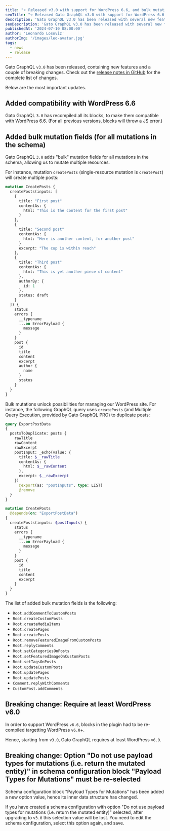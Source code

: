 ```yaml
---
title: "⭐️ Released v3.0 with support for WordPress 6.6, and bulk mutations"
seoTitle: "⭐️ Released Gato GraphQL v3.0 with support for WordPress 6.6, and bulk mutations"
description: 'Gato GraphQL v3.0 has been released with several new features and improvements'
seoDescription: 'Gato GraphQL v3.0 has been released with several new features and improvements, including support for WordPress 6.6, bulk mutations, and more'
publishedAt: '2024-07-10 08:00:00'
author: 'Leonardo Losoviz'
authorImg: '/images/leo-avatar.jpg'
tags:
  - news
  - release
---
```


Gato GraphQL `v3.0` has been released, containing new features and a couple of breaking changes. Check out the [release notes in GitHub](https://github.com/GatoGraphQL/GatoGraphQL/releases/tag/3.0.0) for the complete list of changes.

Below are the most important updates.

## Added compatibility with WordPress 6.6

Gato GraphQL `3.0` has recompiled all its blocks, to make them compatible with WordPress 6.6. (For all previous versions, blocks will throw a JS error.)

## Added bulk mutation fields (for all mutations in the schema)

Gato GraphQL `3.0` adds "bulk" mutation fields for all mutations in the schema, allowing us to mutate multiple resources.

For instance, mutation `createPosts` (single-resource mutation is `createPost`) will create multiple posts:

```graphql
mutation CreatePosts {
  createPosts(inputs: [
    {
      title: "First post"
      contentAs: {
        html: "This is the content for the first post"
      }
    },
    {
      title: "Second post"
      contentAs: {
        html: "Here is another content, for another post"
      }
      excerpt: "The cup is within reach"
    },
    {
      title: "Third post"
      contentAs: {
        html: "This is yet another piece of content"
      },
      authorBy: {
        id: 1
      },
      status: draft
    }
  ]) {
    status
    errors {
      __typename
      ...on ErrorPayload {
        message
      }
    }
    post {
      id
      title
      content
      excerpt
      author {
        name
      }
      status
    }
  }
}
```

Bulk mutations unlock possibilities for managing our WordPress site. For instance, the following GraphQL query uses `createPosts` (and Multiple Query Execution, provided by Gato GraphQL PRO) to duplicate posts:

```graphql
query ExportPostData
{
  postsToDuplicate: posts {
    rawTitle
    rawContent
    rawExcerpt
    postInput: _echo(value: {
      title: $__rawTitle
      contentAs: {
        html: $__rawContent
      },
      excerpt: $__rawExcerpt
    })
      @export(as: "postInputs", type: LIST)
      @remove
  }
}

mutation CreatePosts
  @depends(on: "ExportPostData")
{
  createPosts(inputs: $postInputs) {
    status
    errors {
      __typename
      ...on ErrorPayload {
        message
      }
    }
    post {
      id
      title
      content
      excerpt
    }
  }
}
```

The list of added bulk mutation fields is the following:

- `Root.addCommentToCustomPosts`
- `Root.createCustomPosts`
- `Root.createMediaItems`
- `Root.createPages`
- `Root.createPosts`
- `Root.removeFeaturedImageFromCustomPosts`
- `Root.replyComments`
- `Root.setCategoriesOnPosts`
- `Root.setFeaturedImageOnCustomPosts`
- `Root.setTagsOnPosts`
- `Root.updateCustomPosts`
- `Root.updatePages`
- `Root.updatePosts`
- `Comment.replyWithComments`
- `CustomPost.addComments`

## Breaking change: Require at least WordPress v6.0

In order to support WordPress `v6.6`, blocks in the plugin had to be re-compiled targetting WordPress `v6.0`+.

Hence, starting from `v3.0`, Gato GraphQL requires at least WordPress `v6.0`.

## Breaking change: Option "Do not use payload types for mutations (i.e. return the mutated entity)" in schema configuration block "Payload Types for Mutations" must be re-selected

Schema configuration block "Payload Types for Mutations" has been added a new option value, hence its inner data structure has changed.

If you have created a schema configuration with option "Do not use payload types for mutations (i.e. return the mutated entity)" selected, after upgrading to `v3.0` this selection value will be lost. You need to edit the schema configuration, select this option again, and save.
